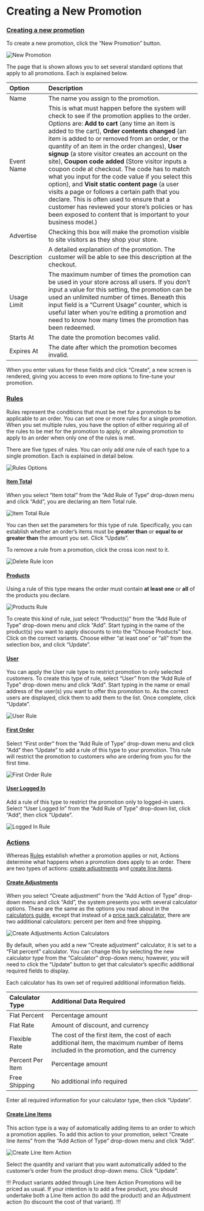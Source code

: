 # Creating a New Promotion

### [Creating a new promotion](creating-a-new-promotion#creating-a-new-promotion)

To create a new promotion, click the “New Promotion” button.

![New Promotion](https://guides.spreecommerce.org/static/e7df21ebc62f1705ddf9036d8b2339a1/03ffe/new_promotion.jpg)

The page that is shown allows you to set several standard options that apply to all promotions. Each is explained below.

| Option | Description |
| :--- | :--- |
| Name | The name you assign to the promotion. |
| Event Name | This is what must happen before the system will check to see if the promotion applies to the order. Options are: **Add to cart** \(any time an item is added to the cart\), **Order contents changed** \(an item is added to or removed from an order, or the quantity of an item in the order changes\), **User signup** \(a store visitor creates an account on the site\), **Coupon code added** \(Store visitor inputs a coupon code at checkout. The code has to match what you input for the code value if you select this option\), and **Visit static content page** \(a user visits a page or follows a certain path that you declare. This is often used to ensure that a customer has reviewed your store’s policies or has been exposed to content that is important to your business model.\) |
| Advertise | Checking this box will make the promotion visible to site visitors as they shop your store. |
| Description | A detailed explanation of the promotion. The customer will be able to see this description at the checkout. |
| Usage Limit | The maximum number of times the promotion can be used in your store across all users. If you don’t input a value for this setting, the promotion can be used an unlimited number of times. Beneath this input field is a “Current Usage” counter, which is useful later when you’re editing a promotion and need to know how many times the promotion has been redeemed. |
| Starts At | The date the promotion becomes valid. |
| Expires At | The date after which the promotion becomes invalid. |

When you enter values for these fields and click “Create”, a new screen is rendered, giving you access to even more options to fine-tune your promotion.

### [Rules](creating-a-new-promotion#rules) <a id="rules"></a>

Rules represent the conditions that must be met for a promotion to be applicable to an order. You can set one or more rules for a single promotion. When you set multiple rules, you have the option of either requiring all of the rules to be met for the promotion to apply, or allowing promotion to apply to an order when only one of the rules is met.

There are five types of rules. You can only add one rule of each type to a single promotion. Each is explained in detail below.

![Rules Options](https://guides.spreecommerce.org/static/5960e472e08563296a3ecf9e5909956d/f89ac/rules_options.jpg)

#### [Item Total](creating-a-new-promotion#item-total) <a id="item-total"></a>

When you select “Item total” from the “Add Rule of Type” drop-down menu and click “Add”, you are declaring an Item Total rule.

![Item Total Rule](https://guides.spreecommerce.org/static/728eee08419d6713bf8fd4cbaa81f7f4/074ac/item_total_rule.jpg)

You can then set the parameters for this type of rule. Specifically, you can establish whether an order’s items must be **greater than** or **equal to or greater than** the amount you set. Click “Update”.

To remove a rule from a promotion, click the cross icon next to it.

![Delete Rule Icon](https://guides.spreecommerce.org/static/6ac00e7c3674cb25b0095cc790c9dabb/a2957/delete_rule_icon.jpg)

#### [Products](creating-a-new-promotion#products) <a id="products"></a>

Using a rule of this type means the order must contain **at least one** or **all** of the products you declare.

![Products Rule](https://guides.spreecommerce.org/static/cd6e3d77bdc378237f728670265f970e/dcdd0/products_rule.jpg)

To create this kind of rule, just select “Product\(s\)” from the “Add Rule of Type” drop-down menu and click “Add”. Start typing in the name of the product\(s\) you want to apply discounts to into the “Choose Products” box. Click on the correct variants. Choose either “at least one” or “all” from the selection box, and click “Update”.

#### [User](creating-a-new-promotion#user) <a id="user"></a>

You can apply the User rule type to restrict promotion to only selected customers. To create this type of rule, select “User” from the “Add Rule of Type” drop-down menu and click “Add”. Start typing in the name or email address of the user\(s\) you want to offer this promotion to. As the correct users are displayed, click them to add them to the list. Once complete, click “Update”.

![User Rule](https://guides.spreecommerce.org/static/88ef53b6e9a481e65d32b57a00a9d4a1/282c4/user_rule.jpg)

#### [First Order](creating-a-new-promotion#first-order) <a id="first-order"></a>

Select “First order” from the “Add Rule of Type” drop-down menu and click “Add” then “Update” to add a rule of this type to your promotion. This rule will restrict the promotion to customers who are ordering from you for the first time.

![First Order Rule](https://guides.spreecommerce.org/static/a7c1283c1d1e0878837a8c6f45603ad4/40619/first_order_rule.jpg)

#### [User Logged In](creating-a-new-promotion#user-logged-in) <a id="user-logged-in"></a>

Add a rule of this type to restrict the promotion only to logged-in users. Select “User Logged In” from the “Add Rule of Type” drop-down list, click “Add”, then click “Update”.

![Logged In Rule](https://guides.spreecommerce.org/static/e728d5592db79070f64a2e40860a5e7d/eb520/logged_in_rule.jpg)

### [Actions](creating-a-new-promotion#actions) <a id="actions"></a>

Whereas [Rules](creating-a-new-promotion#rules) establish whether a promotion applies or not, Actions determine what happens when a promotion does apply to an order. There are two types of actions: [create adjustments](creating-a-new-promotion#create-adjustments) and [create line items](creating-a-new-promotion#create-line-items).

#### [Create Adjustments](creating-a-new-promotion#create-adjustments) <a id="create-adjustments"></a>

When you select “Create adjustment” from the “Add Action of Type” drop-down menu and click “Add”, the system presents you with several calculator options. These are the same as the options you read about in the [calculators guide](../shipments/calculators), except that instead of a [price sack calculator](../shipments/calculators#price-sack), there are two additional calculators: percent per item and free shipping.

![Create Adjustments Action Calculators](https://guides.spreecommerce.org/static/4348c86f4dc2fd1c1f04908f9c6fb1ed/40619/create_adjustment.jpg)

By default, when you add a new “Create adjustment” calculator, it is set to a “Flat percent” calculator. You can change this by selecting the new calculator type from the “Calculator” drop-down menu; however, you will need to click the “Update” button to get that calculator’s specific additional required fields to display.

Each calculator has its own set of required additional information fields.

| Calculator Type | Additional Data Required |
| :--- | :--- |
| Flat Percent | Percentage amount |
| Flat Rate | Amount of discount, and currency |
| Flexible Rate | The cost of the first item, the cost of each additional item, the maximum number of items included in the promotion, and the currency |
| Percent Per Item | Percentage amount |
| Free Shipping | No additional info required |

Enter all required information for your calculator type, then click “Update”.

#### [Create Line Items](creating-a-new-promotion#create-line-items) <a id="create-line-items"></a>

This action type is a way of automatically adding items to an order to which a promotion applies. To add this action to your promotion, select “Create line items” from the “Add Action of Type” drop-down menu and click “Add”.

![Create Line Item Action](https://guides.spreecommerce.org/static/c12123290535862112fa750414987b24/8144e/create_line_item.jpg)

Select the quantity and variant that you want automatically added to the customer’s order from the product drop-down menu. Click “Update”.

!!! Product variants added through Line Item Action Promotions will be priced as usual. If your intention is to add a free product, you should undertake both a Line Item action \(to add the product\) and an Adjustment action \(to discount the cost of that variant\). !!!

